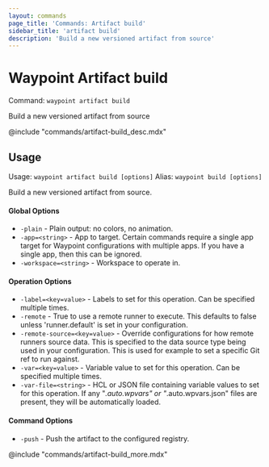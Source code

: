 ```yaml
---
layout: commands
page_title: 'Commands: Artifact build'
sidebar_title: 'artifact build'
description: 'Build a new versioned artifact from source'
---
```


# Waypoint Artifact build

Command: `waypoint artifact build`

Build a new versioned artifact from source

@include "commands/artifact-build_desc.mdx"

## Usage

Usage: `waypoint artifact build [options]`
Alias: `waypoint build [options]`

Build a new versioned artifact from source.

#### Global Options

- `-plain` - Plain output: no colors, no animation.
- `-app=<string>` - App to target. Certain commands require a single app target for Waypoint configurations with multiple apps. If you have a single app, then this can be ignored.
- `-workspace=<string>` - Workspace to operate in.

#### Operation Options

- `-label=<key=value>` - Labels to set for this operation. Can be specified multiple times.
- `-remote` - True to use a remote runner to execute. This defaults to false
  unless 'runner.default' is set in your configuration.
- `-remote-source=<key=value>` - Override configurations for how remote runners source data. This is specified to the data source type being used in your configuration. This is used for example to set a specific Git ref to run against.
- `-var=<key=value>` - Variable value to set for this operation. Can be specified multiple times.
- `-var-file=<string>` - HCL or JSON file containing variable values to set for this operation. If any "_.auto.wpvars" or "_.auto.wpvars.json" files are present, they will be automatically loaded.

#### Command Options

- `-push` - Push the artifact to the configured registry.

@include "commands/artifact-build_more.mdx"
